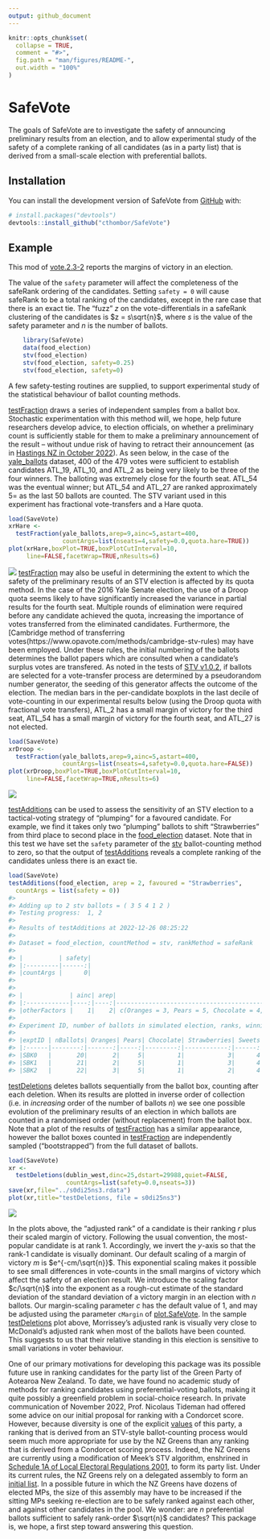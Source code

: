 ```yaml
---
output: github_document
---
```


<!-- README.md is generated from README.Rmd. Please edit that file -->

```r
knitr::opts_chunk$set(
  collapse = TRUE,
  comment = "#>",
  fig.path = "man/figures/README-",
  out.width = "100%"
)
```

# SafeVote

<!-- badges: start -->
<!-- badges: end -->

The goals of SafeVote are to investigate the safety of announcing
preliminary results from an election, and to allow experimental study of
the safety of a complete ranking of all candidates (as in a party list)
that is derived from a small-scale election with preferential ballots.

## Installation

You can install the development version of SafeVote from
[GitHub](https://github.com/) with:

``` r
# install.packages("devtools")
devtools::install_github("cthombor/SafeVote")
```

## Example

This mod of
[vote.2.3-2](https://cran.r-project.org/web/packages/vote/index.html)
reports the margins of victory in an election.

The value of the `safety` parameter will affect the completeness of the
safeRank ordering of the candidates. Setting `safety = 0` will cause
safeRank to be a total ranking of the candidates, except in the rare
case that there is an exact tie. The “fuzz” $z$ on the
vote-differentials in a safeRank clustering of the candidates is
$z = s\sqrt{n}$, where $s$ is the value of the safety parameter and $n$
is the number of ballots.

``` r
    library(SafeVote)
    data(food_election)
    stv(food_election)
    stv(food_election, safety=0.25)
    stv(food_election, safety=0)
```

A few safety-testing routines are supplied, to support experimental study of the
statistical behaviour of ballot counting methods. 

[testFraction](testFraction) draws a series of independent samples from a ballot
box. Stochastic experimentation with this method will, we hope, help future
researchers develop advice, to election officials, on whether a preliminary
count is sufficiently stable for them to make a preliminary announcement of the
result -- without undue risk of having to retract their announcement (as in
[Hastings NZ in October
2022](https://www.1news.co.nz/2022/10/12/public-humiliation-council-apologises-for-election-result-error/)).
As seen below, in the case of the [yale_ballots](yale_ballots) dataset, 400 of
the 479 votes were sufficient to establish candidates ATL_19, ATL_10, and ATL_2
as being very likely to be three of the four winners.  The balloting was
extremely close for the fourth seat. ATL_54 was the eventual winner; but ATL_54
and ATL_27 are ranked approximately 5= as the last 50 ballots are counted.  The
STV variant used in this experiment has fractional vote-transfers and a Hare 
quota.


``` r
load(SaveVote)
xrHare <- 
  testFraction(yale_ballots,arep=9,ainc=5,astart=400,
               countArgs=list(nseats=4,safety=0.0,quota.hare=TRUE))
plot(xrHare,boxPlot=TRUE,boxPlotCutInterval=10,
     line=FALSE,facetWrap=TRUE,nResults=6)
```

![](man/figures/yaleHare.png)
[testFraction](testFraction) may also be useful in determining the extent to
which the safety of the preliminary results of an STV election is affected by
its quota method.  In the case of the 2016 Yale Senate election, the use of a
Droop quota seems likely to have significantly increased the variance in partial
results for the fourth seat.  Multiple rounds of elimination were required
before any candidate achieved the quota, increasing the importance of votes
transferred from the eliminated candidates.  Furthermore, the [Cambridge method
of transferring votes(https://www.opavote.com/methods/cambridge-stv-rules) may
have been employed. Under these rules, the initial numbering of the ballots
determines the ballot papers which are consulted when a candidate's surplus
votes are transfered.  As noted in the tests of [STV
v1.0.2](https://cran.r-project.org/package=STV), if ballots are selected for a
vote-transfer process are determined by a pseudorandom number generator, the
seeding of this generator affects the outcome of the election.  The median bars
in the per-candidate boxplots in the last decile of vote-counting in our
experimental results below (using the Droop quota with fractional vote
transfers), ATL_2 has a small margin of victory for the third seat, ATL_54 has a
small margin of victory for the fourth seat, and ATL_27 is not elected.

``` r
load(SaveVote)
xrDroop <- 
  testFraction(yale_ballots,arep=9,ainc=5,astart=400,
               countArgs=list(nseats=4,safety=0.0,quota.hare=FALSE))
plot(xrDroop,boxPlot=TRUE,boxPlotCutInterval=10,
     line=FALSE,facetWrap=TRUE,nResults=6)
```

![](man/figures/yaleDroop.png)


[testAdditions](testAdditions) can be used to assess the sensitivity of
an STV election to a tactical-voting strategy of “plumping” for a
favoured candidate. For example, we find it takes only two “plumping”
ballots to shift “Strawberries” from third place to second place in the
[food_election](food_election) dataset. Note that in this test we have
set the `safety` parameter of the [stv](stv) ballot-counting method to
zero, so that the output of [testAdditions](testAdditions) reveals a
complete ranking of the candidates unless there is an exact tie.

``` r
load(SaveVote)
testAdditions(food_election, arep = 2, favoured = "Strawberries", 
  countArgs = list(safety = 0))
#> 
#> Adding up to 2 stv ballots = ( 3 5 4 1 2 )
#> Testing progress:  1, 2
#> 
#> Results of testAdditions at 2022-12-26 08:25:22
#> 
#> Dataset = food_election, countMethod = stv, rankMethod = safeRank
#> 
#> |          | safety|
#> |:---------|------:|
#> |countArgs |      0|
#> 
#> 
#> |             | ainc| arep|                                                         tacticalBallot|
#> |:------------|----:|----:|----------------------------------------------------------------------:|
#> |otherFactors |    1|    2| c(Oranges = 3, Pears = 5, Chocolate = 4, Strawberries = 1, Sweets = 2)|
#> 
#> Experiment ID, number of ballots in simulated election, ranks, winning margins:
#> 
#> |exptID | nBallots| Oranges| Pears| Chocolate| Strawberries| Sweets| m.Oranges| m.Pears| m.Chocolate| m.Strawberries|  m.Sweets|
#> |:------|--------:|-------:|-----:|---------:|------------:|------:|---------:|-------:|-----------:|--------------:|---------:|
#> |SBK0   |       20|       2|     5|         1|            3|      4| 1.4451111|       2|           8|      1.7774444| 0.7774444|
#> |SBK1   |       21|       2|     5|         1|            3|      4| 0.6673333|       2|           8|      2.6663333| 0.6663333|
#> |SBK2   |       22|       3|     5|         1|            2|      4| 3.4447778|       2|           8|      0.1104444| 0.5552222|
```

[testDeletions](testDeletions) deletes ballots sequentially from the ballot box,
counting after each deletion. When its results are plotted in inverse order of
collection (i.e. in *increasing* order of the number of ballots $n$) we see one
possible evolution of the preliminary results of an election in which ballots
are counted in a randomised order (without replacement) from the ballot box.
Note that a plot of the results of [testFraction](testFraction) has a similar
appearance, however the ballot boxes counted in [testFraction](testFraction) are
independently sampled (“bootstrapped”) from the full dataset of ballots.

``` r
load(SaveVote)
xr <- 
  testDeletions(dublin_west,dinc=25,dstart=29988,quiet=FALSE,
                countArgs=list(safety=0.0,nseats=3))
save(xr,file="../s0di25ns3.rdata")
plot(xr,title="testDeletions, file = s0di25ns3")
```

![](man/figures/s0di25ns3.png)

In the plots above, the “adjusted rank” of a candidate is their ranking $r$ plus
their scaled margin of victory. Following the usual convention, the most-popular
candidate is at rank 1.  Accordingly, we invert the $y$-axis so that the rank-1
candidate is visually dominant.  Our default scaling of a margin of victory $m$
is $e^{-cm/\sqrt{n}}$.  This exponential scaling makes it possible to see small
differences in vote-counts in the small margins of victory which affect the
safety of an election result. We introduce the scaling factor $c/\sqrt{n}$ into
the exponent as a rough-cut estimate of the standard deviation of the standard
deviation of a victory margin in an election with $n$ ballots.  Our
margin-scaling parameter $c$ has the default value of 1, and may be adjusted
using the parameter `cMargin` of [plot.SafeVote](plot.SafeVote). In the sample
[testDeletions](testDeletions) plot above, Morrissey’s adjusted rank is visually
very close to McDonald’s adjusted rank when most of the ballots have been
counted.  This suggests to us that their relative standing in this election is
sensitive to small variations in voter behaviour.

One of our primary motivations for developing this package was its possible
future use in ranking candidates for the party list of the Green Party of
Aotearoa New Zealand.  To date, we have found no academic study of methods for
ranking candidates using preferential-voting ballots, making it quite possibly a
greenfield problem in social-choice research.  In private communication of
November 2022, Prof. Nicolaus Tideman had offered some advice on our initial
proposal for ranking with a Condorcet score.  However, because diversity is one
of the explicit [values](https://www.greens.org.nz/our_values) of this party, a
ranking that is derived from an STV-style ballot-counting process would seem
much more appropriate for use by the NZ Greens than any ranking that is derived
from a Condorcet scoring process.  Indeed, the NZ Greens are currently using a
modification of Meek's STV algorithm, enshrined in [Schedule 1A of Local
Electoral Regulations
2001](https://www.legislation.govt.nz/regulation/public/2001/0145/latest/DLM57125.html),
to form its party list.  Under its current rules, the NZ Greens rely on a
delegated assembly to form an [initial
list](https://www.stuff.co.nz/national/politics/120950431/green-party-initial-election-list-puts-newcomer-teanau-tuiono-ahead-of-several-sitting-mps).
In a possible future in which the NZ Greens have dozens of elected MPs, the size
of this assembly may have to be increased if the sitting MPs seeking re-election
are to be safely ranked against each other, and against other candidates in the
pool.  We wonder: are $n$ preferential ballots sufficient to safely rank-order
$\sqrt{n}$ candidates?  This package is, we hope, a first step toward answering
this question.